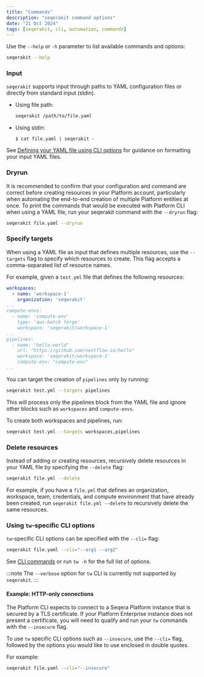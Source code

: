 ```yaml
---
title: "Commands"
description: "seqerakit command options"
date: "21 Oct 2024"
tags: [seqerakit, cli, automation, commands]
---
```


Use the `--help` or `-h` parameter to list available commands and options:

```bash
seqerakit --help
```

### Input

`seqerakit` supports input through paths to YAML configuration files or directly from standard input (stdin).

- Using file path:

    ```bash
    seqerakit /path/to/file.yaml
    ```

- Using stdin:

    ```console
    $ cat file.yaml | seqerakit -
    ```

See [Defining your YAML file using CLI options](#defining-your-yaml-file-using-cli-options) for guidance on formatting your input YAML files.

### Dryrun

It is recommended to confirm that your configuration and command are correct before creating resources in your Platform account, particularly when automating the end-to-end creation of multiple Platform entities at once. To print the commands that would be executed with Platform CLI when using a YAML file, run your seqerakit command with the `--dryrun` flag:

```bash
seqerakit file.yaml --dryrun
```

### Specify targets

When using a YAML file as input that defines multiple resources, use the `--targets` flag to specify which resources to create. This flag accepts a comma-separated list of resource names.

For example, given a `test.yml` file that defines the following resources:

```yaml
workspaces:
  - name: 'workspace-1'
    organization: 'seqerakit'
...
compute-envs:
  - name: 'compute-env'
    type: 'aws-batch forge'
    workspace: 'seqerakit/workspace-1'
...
pipelines:
  - name: "hello-world"
    url: "https://github.com/nextflow-io/hello"
    workspace: 'seqerakit/workspace-1'
    compute-env: "compute-env"
...
```

You can target the creation of `pipelines` only by running:

```bash
seqerakit test.yml --targets pipelines
```

This will process only the pipelines block from the YAML file and ignore other blocks such as `workspaces` and `compute-envs`.

To create both workspaces and pipelines, run:

```bash
seqerakit test.yml --targets workspaces,pipelines
```

### Delete resources

Instead of adding or creating resources, recursively delete resources in your YAML file by specifying the `--delete` flag:

```bash
seqerakit file.yml --delete
```

For example, if you have a `file.yml` that defines an organization, workspace, team, credentials, and compute environment that have already been created, run `seqerakit file.yml --delete` to recursively delete the same resources.

### Using `tw`-specific CLI options

`tw`-specific CLI options can be specified with the `--cli=` flag:

```bash
seqerakit file.yaml --cli="--arg1 --arg2"
```

See [CLI commands](../cli/commands.mdx) or run `tw -h` for the full list of options.

:::note
The `--verbose` option for `tw` CLI is currently not supported by `seqerakit`.
:::

#### Example: HTTP-only connections

The Platform CLI expects to connect to a Seqera Platform instance that is secured by a TLS certificate. If your Platform Enterprise instance does not present a certificate, you will need to qualify and run your `tw` commands with the `--insecure` flag.

To use `tw` specific CLI options such as `--insecure`, use the `--cli=` flag, followed by the options you would like to use enclosed in double quotes.

For example:

```bash
seqerakit file.yaml --cli="--insecure"
```
